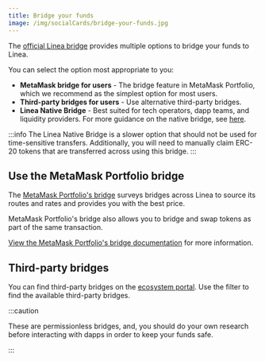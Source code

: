 ```yaml
---
title: Bridge your funds
image: /img/socialCards/bridge-your-funds.jpg
---
```


The [official Linea bridge](https://bridge.linea.build/) provides multiple options to bridge
your funds to Linea.

You can select the option most appropriate to you:

- **MetaMask bridge for users** - The bridge feature in MetaMask Portfolio, which we recommend as
    the simplest option for most users.
- **Third-party bridges for users** - Use alternative third-party bridges. 
- **Linea Native Bridge** - Best suited for tech operators, dapp teams, and liquidity 
providers. For more guidance on the native bridge, see [here](../../developers/guides/bridge/how-to-bridge-eth.md).

:::info
The Linea Native Bridge is a slower option that should not be used for time-sensitive transfers.
Additionally, you will need to manually claim ERC-20 tokens that are transferred across using this bridge.
:::

## Use the MetaMask Portfolio bridge

The [MetaMask Portfolio's bridge](https://portfolio.metamask.io/bridge) surveys bridges across Linea to
source its routes and rates and provides you with the best price.

MetaMask Portfolio's bridge also allows you to bridge and swap tokens as part of the same transaction.

[View the MetaMask Portfolio's bridge documentation](https://support.metamask.io/metamask-portfolio/bridge/)
for more information. 

## Third-party bridges

You can find third-party bridges on the [ecosystem portal](https://linea.build/apps). Use the
filter to find the available third-party bridges.

:::caution

These are permissionless bridges, and, you should do your own research before interacting
with dapps in order to keep your funds safe.

:::
